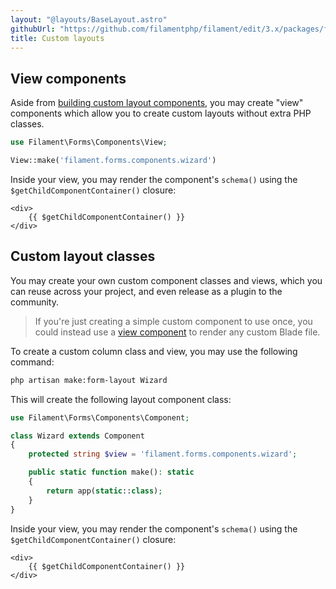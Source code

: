 ```yaml
---
layout: "@layouts/BaseLayout.astro"
githubUrl: "https://github.com/filamentphp/filament/edit/3.x/packages/forms/docs/04-layout/09-custom.md"
title: Custom layouts
---
```


## View components

Aside from [building custom layout components](custom), you may create "view" components which allow you to create custom layouts without extra PHP classes.

```php
use Filament\Forms\Components\View;

View::make('filament.forms.components.wizard')
```

Inside your view, you may render the component's `schema()` using the `$getChildComponentContainer()` closure:

```blade
<div>
    {{ $getChildComponentContainer() }}
</div>
```

## Custom layout classes

You may create your own custom component classes and views, which you can reuse across your project, and even release as a plugin to the community.

> If you're just creating a simple custom component to use once, you could instead use a [view component](#view) to render any custom Blade file.

To create a custom column class and view, you may use the following command:

```bash
php artisan make:form-layout Wizard
```

This will create the following layout component class:

```php
use Filament\Forms\Components\Component;

class Wizard extends Component
{
    protected string $view = 'filament.forms.components.wizard';

    public static function make(): static
    {
        return app(static::class);
    }
}
```

Inside your view, you may render the component's `schema()` using the `$getChildComponentContainer()` closure:

```blade
<div>
    {{ $getChildComponentContainer() }}
</div>
```

